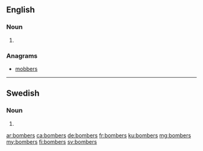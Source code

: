 {{also|Bombers}}
==English==

===Noun===
{{head|en|plural}}

# {{plural of|bomber|lang=en}}

===Anagrams===
* [[mobbers#English|mobbers]]

----

==Swedish==

===Noun===
{{head|sv|noun form}}

# {{sv-noun-form-indef-gen-pl|bomb}}

[[ar:bombers]]
[[ca:bombers]]
[[de:bombers]]
[[fr:bombers]]
[[ku:bombers]]
[[mg:bombers]]
[[my:bombers]]
[[fi:bombers]]
[[sv:bombers]]